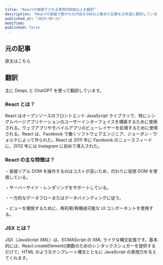 ```yaml
---
title: "Reactの面接でされる質問300個以上を翻訳"
description: "Reactの面接で聞かれる内容を300以上集めた記事を日本語に翻訳しています。"
published_at: "2024-09-21"
modified:
published: false
---
```


## 元の記事

原文はこちら

<LinkCard url="https://dev.to/sakhnyuk/300-react-interview-questions-2ko4" />

## 翻訳

主に DeepL と ChatGPT を使って翻訳しています。

### React とは？

React はオープンソースのフロントエンド JavaScript ライブラリで、特にシングルページアプリケーションのユーザーインターフェイスを構築するために使用される。ウェブアプリやモバイルアプリのビューレイヤーを処理するために使用される。React は、Facebook で働くソフトウェアエンジニア、ジョーダン・ウォルケによって作られた。React は 2011 年に Facebook のニュースフィードに、2012 年には Instagram に初めて導入された。

### React の主な特徴は？

・直接リアル DOM を操作するのはコストが高いため、代わりに仮想 DOM を使用している。

・サーバーサイド・レンダリングをサポートしている。

・一方的なデータフローまたはデータバインディングに従う。

・ビューを開発するために、再利用/再構成可能な UI コンポーネントを使用する。

### JSX とは？

JSX（JavaScript XML）は、ECMAScript の XML ライクな構文拡張です。基本的には、React.createElement()関数のためのシンタックスシュガーを提供するだけで、HTML のようなテンプレート構文とともに JavaScript の表現力を与えてくれます。
